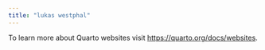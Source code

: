```yaml
---
title: "lukas westphal"
---
```


To learn more about Quarto websites visit <https://quarto.org/docs/websites>.
